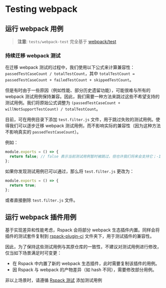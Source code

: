 # Testing webpack

## 运行 webpack 用例

> **注意**: `tests/webpack-test` 完全基于 [webpack/test](https://github.com/webpack/webpack/tree/main/test)

### **持续迁移 webpack 测试**

在迁移 webpack 测试的过程中，我们使用以下公式来计算兼容性：`passedTestCaseCount / totalTestCount`，其中 `totalTestCount = passedTestCaseCount + failedTestCount + skippedTestCount`。

但是有时由于一些原因（例如性能、部分历史遗留功能），可能很难与所有的 webpack 测试用例保持兼容。因此，我们需要一种方法来跳过这些不希望支持的测试用例。我们将原始公式调整为 `(passedTestCaseCount + willNotSupportTestCount) / totalTestCount`。

目前，可在用例目录下添加 `test.filter.js` 文件，用于跳过失败的测试用例。使得我们可以逐步迁移 webpack 测试用例，而不影响实际的兼容性（因为这种方法不影响真实的 `passedTestCaseCount`）。

例如：

```js title="test.filter.js"
module.exports = () => {
  return false; // false 表示当前测试用例暂时被跳过，但也许我们将来会支持它；-1 表示我们不希望兼容这个测试用例，这与 `willNotSupportTest` 相关。
};
```

如果你发现测试用例已可以通过，那么将 `test.filter.js` 更改为：

```js title="test.filter.js"
module.exports = () => {
  return true;
};
```

或者直接删除 `test.filter.js` 文件。

## 运行 webpack 插件用例

基于实现差异和性能考虑，Rspack 会将部分 webpack 生态插件内置。同样会将插件的测试套件复制到 [rspack-plugin-ci](https://github.com/rspack-contrib/rspack-plugin-ci) 文件夹下，用于测试插件的兼容性。

因此，为了保持这些测试用例与其原仓库的一致性，不建议对测试用例进行修改，仅当如下场景满足时可变更：

- 在 Rspack 中内置了新的 webpack 生态插件，此时需要复制该插件的用例。
- 因 Rspack 与 webpack 的产物差异（如 hash 不同），需要修改部分用例。

非以上场景时，请遵循 [Rspack 测试](./testing-rspack) 添加测试用例
